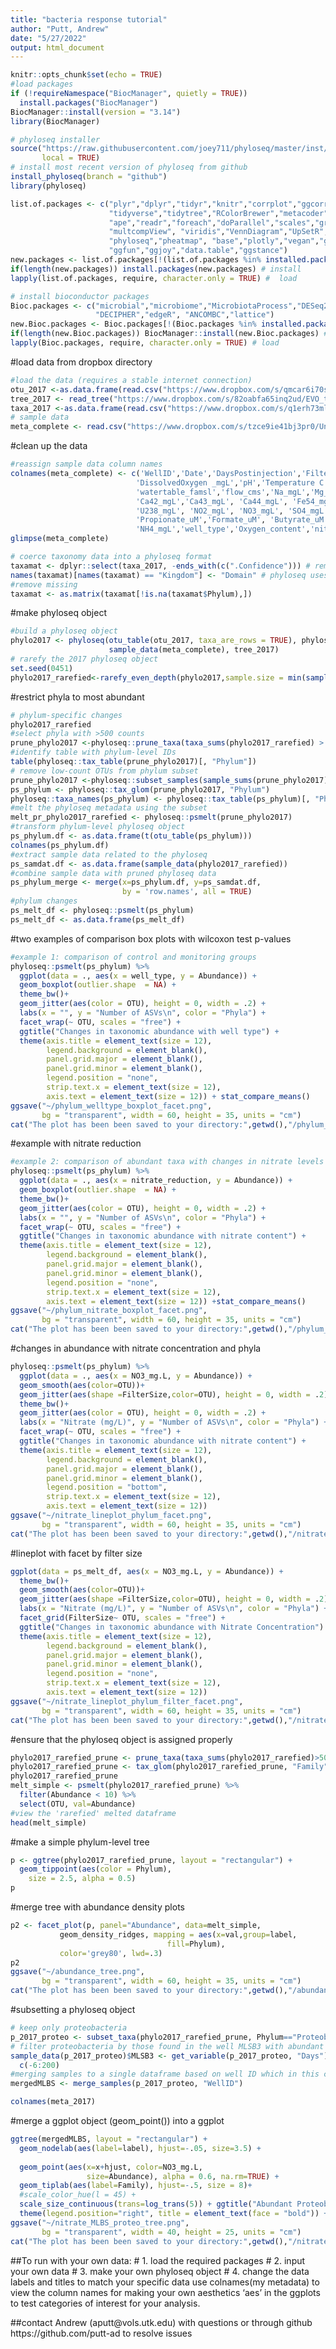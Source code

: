 ---
title: "bacteria response tutorial"
author: "Putt, Andrew"
date: "5/27/2022"
output: html_document
---

```{r setup, include=FALSE}
knitr::opts_chunk$set(echo = TRUE)
#load packages
if (!requireNamespace("BiocManager", quietly = TRUE))
  install.packages("BiocManager")
BiocManager::install(version = "3.14")
library(BiocManager)

# phyloseq installer
source("https://raw.githubusercontent.com/joey711/phyloseq/master/inst/scripts/installer.R",
       local = TRUE)
# install most recent version of phyloseq from github 
install_phyloseq(branch = "github")
library(phyloseq)

list.of.packages <- c("plyr","dplyr","tidyr","knitr","corrplot","ggcorrplot","vegan",
                      "tidyverse","tidytree","RColorBrewer","metacoder","ggpubr","ggplot2",
                      "ape","readr","foreach","doParallel","scales","grid","reshape2",
                      "multcompView", "viridis","VennDiagram","UpSetR","RColorBrewer",
                      "phyloseq","pheatmap", "base","plotly","vegan","ggpubr","ggtree", 
                      "ggfun","ggjoy","data.table","ggstance")
new.packages <- list.of.packages[!(list.of.packages %in% installed.packages()[,"Package"])]
if(length(new.packages)) install.packages(new.packages) # install
lapply(list.of.packages, require, character.only = TRUE) #  load

# install bioconductor packages
Bioc.packages <- c("microbial","microbiome","MicrobiotaProcess","DESeq2","dada2",
                   "DECIPHER","edgeR", "ANCOMBC","lattice")
new.Bioc.packages <- Bioc.packages[!(Bioc.packages %in% installed.packages()[,"Package"])]
if(length(new.Bioc.packages)) BiocManager::install(new.Bioc.packages) #install
lapply(Bioc.packages, require, character.only = TRUE) # load
```

#load data from dropbox directory
```{r}
#load the data (requires a stable internet connection)
otu_2017 <-as.data.frame(read.csv("https://www.dropbox.com/s/qmcar6i70s95zub/EVO_community_2017_all_final.csv?dl=1", sep = ",", row.names = 1, stringsAsFactors = FALSE ))
tree_2017 <- read_tree("https://www.dropbox.com/s/82oabfa65inq2ud/EVO_tree_2017_all_final.nwk?dl=1")
taxa_2017 <-as.data.frame(read.csv("https://www.dropbox.com/s/q1erh73ml6e1ovi/EVO_clasf_2017_all_final.csv?dl=1", sep = ",", row.names = 1, stringsAsFactors = FALSE ))
# sample data
meta_complete <- read.csv("https://www.dropbox.com/s/tzce9ie41bj3pr0/Unified_EVO_metadata_sheet.csv?dl=1", row.names = 1,stringsAsFactors = FALSE)

```

#clean up the data
```{r}
#reassign sample data column names
colnames(meta_complete) <- c('WellID','Date','DaysPostinjection','FilterSize','EVOYear','well_id','CellCount',
                            'DissolvedOxygen _mgL','pH','Temperature C','Redox_mV','SpecificConductivity.uScm',
                            'watertable_famsl','flow_cms','Na_mgL','Mg_mgL', 'Al_mgL', 'K_mgL', 
                            'Ca42_mgL','Ca43_mgL', 'Ca44_mgL', 'Fe54_mgL', 'Mn_mgL', 'Fe57_mgL',
                            'U238_mgL', 'NO2_mgL', 'NO3_mgL', 'SO4_mgL', 'Lactate_uM', 'Acetate_uM', 
                            'Propionate_uM','Formate_uM', 'Butyrate_uM', 'Pyruvate_uM', 'Lithium_mgL', 
                            'NH4_mgL','well_type','Oxygen_content','nitrate_reduction','Days','sample_label')
glimpse(meta_complete)

# coerce taxonomy data into a phyloseq format
taxamat <- dplyr::select(taxa_2017, -ends_with(c(".Confidence"))) # remove confidence scores
names(taxamat)[names(taxamat) == "Kingdom"] <- "Domain" # phyloseq uses 'Domain' instead of 'Kingdom'
#remove missing
taxamat <- as.matrix(taxamat[!is.na(taxamat$Phylum),])
```

#make phyloseq object
```{r}
#build a phyloseq object
phylo2017 <- phyloseq(otu_table(otu_2017, taxa_are_rows = TRUE), phyloseq::tax_table(taxamat), 
                      sample_data(meta_complete), tree_2017)
# rarefy the 2017 phyloseq object
set.seed(0451)
phylo2017_rarefied<-rarefy_even_depth(phylo2017,sample.size = min(sample_sums(phylo2017)))
```

#restrict phyla to most abundant
```{r}
# phylum-specific changes
phylo2017_rarefied
#select phyla with >500 counts
prune_phylo2017 <-phyloseq::prune_taxa(taxa_sums(phylo2017_rarefied) > 500, phylo2017_rarefied)
#identify table with phylum-level IDs
table(phyloseq::tax_table(prune_phylo2017)[, "Phylum"])
# remove low-count OTUs from phylum subset
prune_phylo2017 <-phyloseq::subset_samples(sample_sums(prune_phylo2017) > 50, prune_phylo2017)
ps_phylum <- phyloseq::tax_glom(prune_phylo2017, "Phylum")
phyloseq::taxa_names(ps_phylum) <- phyloseq::tax_table(ps_phylum)[, "Phylum"]
#melt the phyloseq metadata using the subset
melt_pr_phylo2017_rarefied <- phyloseq::psmelt(prune_phylo2017)
#transform phylum-level phyloseq object
ps_phylum.df <- as.data.frame(t(otu_table(ps_phylum)))
colnames(ps_phylum.df)
#extract sample data related to the phyloseq
ps_samdat.df <- as.data.frame(sample_data(phylo2017_rarefied))
#combine sample data with pruned phyloseq data
ps_phylum_merge <- merge(x=ps_phylum.df, y=ps_samdat.df,
                         by = 'row.names', all = TRUE)
#phylum changes
ps_melt_df <- phyloseq::psmelt(ps_phylum)
ps_melt_df <- as.data.frame(ps_melt_df)
```

#two examples of comparison box plots with wilcoxon test p-values
```{r}
#example 1: comparison of control and monitoring groups
phyloseq::psmelt(ps_phylum) %>%
  ggplot(data = ., aes(x = well_type, y = Abundance)) +
  geom_boxplot(outlier.shape  = NA) +
  theme_bw()+
  geom_jitter(aes(color = OTU), height = 0, width = .2) +
  labs(x = "", y = "Number of ASVs\n", color = "Phyla") +
  facet_wrap(~ OTU, scales = "free") +
  ggtitle("Changes in taxonomic abundance with well type") +
  theme(axis.title = element_text(size = 12),
        legend.background = element_blank(),
        panel.grid.major = element_blank(), 
        panel.grid.minor = element_blank(),
        legend.position = "none",
        strip.text.x = element_text(size = 12),
        axis.text = element_text(size = 12)) + stat_compare_means()
ggsave("~/phylum_welltype_boxplot_facet.png", 
       bg = "transparent", width = 60, height = 35, units = "cm")
cat("The plot has been been saved to your directory:",getwd(),"/phylum_welltype_boxplot_facet.png")
```

#example with nitrate reduction
```{r}
#example 2: comparison of abundant taxa with changes in nitrate levels
phyloseq::psmelt(ps_phylum) %>%
  ggplot(data = ., aes(x = nitrate_reduction, y = Abundance)) +
  geom_boxplot(outlier.shape  = NA) +
  theme_bw()+
  geom_jitter(aes(color = OTU), height = 0, width = .2) +
  labs(x = "", y = "Number of ASVs\n", color = "Phyla") +
  facet_wrap(~ OTU, scales = "free") +
  ggtitle("Changes in taxonomic abundance with nitrate content") +
  theme(axis.title = element_text(size = 12),
        legend.background = element_blank(),
        panel.grid.major = element_blank(), 
        panel.grid.minor = element_blank(),
        legend.position = "none",
        strip.text.x = element_text(size = 12),
        axis.text = element_text(size = 12)) +stat_compare_means()
ggsave("~/phylum_nitrate_boxplot_facet.png", 
       bg = "transparent", width = 60, height = 35, units = "cm")
cat("The plot has been been saved to your directory:",getwd(),"/phylum_nitrate_boxplot_facet.png")
```

#changes in abundance with nitrate concentration and phyla
```{r}
phyloseq::psmelt(ps_phylum) %>%
  ggplot(data = ., aes(x = NO3_mg.L, y = Abundance)) +
  geom_smooth(aes(color=OTU))+
  geom_jitter(aes(shape =FilterSize,color=OTU), height = 0, width = .2) +
  theme_bw()+
  geom_jitter(aes(color = OTU), height = 0, width = .2) +
  labs(x = "Nitrate (mg/L)", y = "Number of ASVs\n", color = "Phyla") +
  facet_wrap(~ OTU, scales = "free") +
  ggtitle("Changes in taxonomic abundance with nitrate content") +
  theme(axis.title = element_text(size = 12),
        legend.background = element_blank(),
        panel.grid.major = element_blank(), 
        panel.grid.minor = element_blank(),
        legend.position = "bottom",
        strip.text.x = element_text(size = 12),
        axis.text = element_text(size = 12))
ggsave("~/nitrate_lineplot_phylum_facet.png", 
       bg = "transparent", width = 60, height = 35, units = "cm")
cat("The plot has been been saved to your directory:",getwd(),"/nitrate_lineplot_phylum_facet.png")
```

#lineplot with facet by filter size
```{r}
ggplot(data = ps_melt_df, aes(x = NO3_mg.L, y = Abundance)) +
  theme_bw()+
  geom_smooth(aes(color=OTU))+
  geom_jitter(aes(shape =FilterSize,color=OTU), height = 0, width = .2) +
  labs(x = "Nitrate (mg/L)", y = "Number of ASVs\n", color = "Phyla") +
  facet_grid(FilterSize~ OTU, scales = "free") +
  ggtitle("Changes in taxonomic abundance with Nitrate Concentration") +
  theme(axis.title = element_text(size = 12),
        legend.background = element_blank(),
        panel.grid.major = element_blank(), 
        panel.grid.minor = element_blank(),
        legend.position = "none",
        strip.text.x = element_text(size = 12),
        axis.text = element_text(size = 12))
ggsave("~/nitrate_lineplot_phylum_filter_facet.png", 
       bg = "transparent", width = 60, height = 35, units = "cm")
cat("The plot has been been saved to your directory:",getwd(),"/nitrate_lineplot_phylum_filter_facet.png")
```

#ensure that the phyloseq object is assigned properly
```{r}
phylo2017_rarefied_prune <- prune_taxa(taxa_sums(phylo2017_rarefied)>500, phylo2017_rarefied)
phylo2017_rarefied_prune <- tax_glom(phylo2017_rarefied_prune, "Family")
phylo2017_rarefied_prune
melt_simple <- psmelt(phylo2017_rarefied_prune) %>% 
  filter(Abundance < 10) %>% 
  select(OTU, val=Abundance)
#view the 'rarefied' melted dataframe
head(melt_simple)
```

#make a simple phylum-level tree
```{r}
p <- ggtree(phylo2017_rarefied_prune, layout = "rectangular") + 
  geom_tippoint(aes(color = Phylum),
    size = 2.5, alpha = 0.5) 
p
```

#merge tree with abundance density plots
```{r}
p2 <- facet_plot(p, panel="Abundance", data=melt_simple, 
           geom_density_ridges, mapping = aes(x=val,group=label, 
                                   fill=Phylum),  
           color='grey80', lwd=.3)
p2
ggsave("~/abundance_tree.png", 
       bg = "transparent", width = 60, height = 35, units = "cm")
cat("The plot has been been saved to your directory:",getwd(),"/abundance_tree.png")
```

#subsetting a phyloseq object
```{r}
# keep only proteobacteria
p_2017_proteo <- subset_taxa(phylo2017_rarefied_prune, Phylum=="Proteobacteria")
# filter proteobacteria by those found in the well MLSB3 with abundant taxa identified from each day from day -6 to day 200
sample_data(p_2017_proteo)$MLSB3 <- get_variable(p_2017_proteo, "Days") %in% 
  c(-6:200) 
#merging samples to a single dataframe based on well ID which in this case is 'MLSB3'
mergedMLBS <- merge_samples(p_2017_proteo, "WellID")

colnames(meta_2017)
```

#merge a ggplot object (geom_point()) into a ggplot
```{r}
ggtree(mergedMLBS, layout = "rectangular") + 
  geom_nodelab(aes(label=label), hjust=-.05, size=3.5) +
  
  geom_point(aes(x=x+hjust, color=NO3_mg.L, 
                 size=Abundance), alpha = 0.6, na.rm=TRUE) +
  geom_tiplab(aes(label=Family), hjust=-.5, size = 8)+   
  #scale_color_hue(l = 45) +
  scale_size_continuous(trans=log_trans(5)) + ggtitle("Abundant Proteobacteria Families in Well MLSB3") +
  theme(legend.position="right", title = element_text(face = "bold")) + hexpand(.4)
ggsave("~/nitrate_MLBS_proteo_tree.png", 
       bg = "transparent", width = 40, height = 25, units = "cm")
cat("The plot has been been saved to your directory:",getwd(),"/nitrate_MLBS_proteo_tree.png")
```

##To run with your own data:
# 1. load the required packages
# 2. input your own data 
# 3. make your own phyloseq object
# 4. change the data labels and titles to match your specific data use colnames(my metadata) to view the column names for making your own aesthetics 'aes' in the ggplots to test categories of interest for your analysis.

##contact Andrew (aputt@vols.utk.edu) with questions or through github https://github.com/putt-ad to resolve issues
